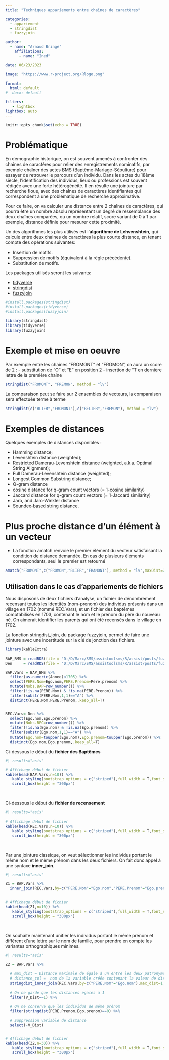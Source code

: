 ```yaml
---
title: "Techniques appariements entre chaînes de caractères"

categories:
  - appariement
  - stringdist
  - fuzzyjoin

author: 
  - name: "Arnaud Bringé"
    affiliations:
      - name: "Ined"

date: 06/23/2023

image: "https://www.r-project.org/Rlogo.png"

format: 
  html: default
#  docx: default

filters:
   - lightbox
lightbox: auto
---
```


```r
knitr::opts_chunk$set(echo = TRUE)
```

# Problématique

En démographie historique, on est souvent amenés à confronter des chaines de caractères pour relier des enregistrements nominatifs, par exemple chaîner des actes BMS (Baptême-Mariage-Sépulture) pour essayer de retrouver le parcours d'un individu. Dans les actes du 18ème siècle, l'identification des individus, lieux ou professions est souvent rédigée avec une forte hétérogénéité. Il en résulte une jointure par recherche floue, avec des chaînes de caractères identifiantes qui correspondent à une problématique de recherche approximative.

Pour ce faire, on va calculer une distance entre 2 chaînes de caractères, qui pourra être un nombre absolu représentant un degré de ressemblance des deux chaînes comparées, ou un nombre relatif, score variant de 0 à 1 par exemple, distance définie pour mesurer cette proximité.

Un des algorithmes les plus utilisés est l'**algorithme de Lehvenshtein**, qui calcule entre deux chaines de caractères la plus courte distance, en tenant compte des opérations suivantes:  

- Insertion de motifs. 
- Suppression de motifs (équivalent à la règle précédente).
- Substitution de motifs.


Les packages utilisés seront les suivants:   

* [tidyverse](https://www.tidyverse.org/)
* [stringdist](https://github.com/markvanderloo/stringdist)
* [fuzzyjoin](https://github.com/dgrtwo/fuzzyjoin)

```r
#install.packages(stringdist)
#install.packages(tidyverse)
#install.packages(fuzzyjoin)

library(stringdist)
library(tidyverse)
library(fuzzyjoin)
```


# Exemple et mise en oeuvre

Par exemple entre les chaînes "FROMONT" et "FROMON", on aura un score de 2 :
- substitution de "O" et "E" en position 2
- insertion de "T en dernière lettre de la première chaine


```r
stringdist("FROMONT", "FREMON", method = "lv")
```

La comparaison peut se faire sur 2 ensembles de vecteurs, la comparaison sera effectuée terme à terme

```r
stringdist(c("BLIER","FROMONT"),c("BELIER","FREMON"), method = "lv")
```
# Exemples de distances

Quelques exemples de distances disponibles : 

  - Hamming distance;
  - Levenshtein distance (weighted);
  - Restricted Damerau-Levenshtein distance (weighted, a.k.a. Optimal String Alignment);
  - Full Damerau-Levenshtein distance (weighted);
  - Longest Common Substring distance;
  - Q-gram distance
  - cosine distance for q-gram count vectors (= 1-cosine similarity)
  - Jaccard distance for q-gram count vectors (= 1-Jaccard similarity)
  - Jaro, and Jaro-Winkler distance
  - Soundex-based string distance.


# Plus proche distance d'un élément à un vecteur

- La fonction amatch renvoie le premier élément du vecteur satisfaisant la condition de distance demandée. En cas de plusieurs éléments correspondants, seul le premier est retourné


```r
amatch("FROMONT",c("FROMON","BLIER","FRAMONT"), method = "lv",maxDist=2)
```

## Utilisation dans le cas d'appariements de fichiers

Nous disposons de deux fichiers d'analyse, un fichier de dénombrement recensant toutes les identités (nom-prenom) des individus présents dans un village en 1702 (nommé REC.Vars), et un fichier des baptêmes comptabilisés en 1703, contenant le nom et le prénom du père du nouveau né. On aimerait identifier les parents qui ont été recensés dans le village en 1702.

La fonction stringdist_join, du package fuzzyjoin, permet de faire une jointure avec une incertitude sur la clé de jonction des fichiers.  
  


```r

library(kableExtra)

BAP_BMS = readRDS(file = "D:/D/Marc/SMS/assistoolsms/R/assist/posts/fuzzyjoin/Martigues.BAP.Ined.rds")
Den     = readRDS(file = "D:/D/Marc/SMS/assistoolsms/R/assist/posts/fuzzyjoin/Martigues.REC1702.Ined.rds")

BAP.Vars = BAP_BMS %>%
  filter(as.numeric(Annee)<1705) %>%
  select(PERE.Nom=Ego.nom,PERE.Prenom=Pere.prenom) %>%
  mutate(Nobs.BAP=row_number()) %>%
  filter(!is.na(PERE.Nom) & !is.na(PERE.Prenom)) %>%
  filter(substr(PERE.Nom,1,1)=="A") %>%
  distinct(PERE.Nom,PERE.Prenom,.keep_all=T)


REC.Vars= Den %>%
  select(Ego.nom,Ego.prenom) %>%
  mutate(Nobs.REC=row_number()) %>%
  filter(!is.na(Ego.nom) & !is.na(Ego.prenom)) %>%
  filter(substr(Ego.nom,1,1)=="A") %>%
  mutate(Ego.nom=toupper(Ego.nom),Ego.prenom=toupper(Ego.prenom)) %>%
  distinct(Ego.nom,Ego.prenom,.keep_all=T)

```



Ci-dessous le début du **fichier des Baptêmes**

```r
#| results="asis" 

# Affichage début de fichier
kable(head(BAP.Vars,n=10)) %>%
   kable_styling(bootstrap_options = c("striped"),full_width = T,font_size = 11) %>%
   scroll_box(height = "300px")
```

<br>

Ci-dessous le début du **fichier de recensement**

```r
#| results="asis" 

# Affichage début de fichier
kable(head(REC.Vars,n=10)) %>%
   kable_styling(bootstrap_options = c("striped"),full_width = T,font_size = 11) %>%
   scroll_box(height = "300px")
```

<br>

Par une jointure classique, on veut sélectionner les individus portant le même nom et le même prénom dans les deux fichiers. On fait donc appel à une syntaxe **inner_join**.

```r
#| results="asis" 

Z1 = BAP.Vars %>%
  inner_join(REC.Vars,by=c("PERE.Nom"="Ego.nom","PERE.Prenom"="Ego.prenom"))


# Affichage début de fichier
kable(head(Z1,n=10)) %>%
   kable_styling(bootstrap_options = c("striped"),full_width = T,font_size = 11) %>%
   scroll_box(height = "300px")
```

<br>
  
On souhaite maintenant unifier les individus portant le même prénom et différent d'une lettre sur le nom de famille, pour prendre en compte les variantes orthographiques minimes.  

```r
#| results="asis" 

Z2 = BAP.Vars %>%
  
  # max_dist = Distance maximale de égale à un entre les deux patronymes
  # distance_col =  nom de la variable créée contenant la valeur de distance
  stringdist_inner_join(REC.Vars,by=c("PERE.Nom"="Ego.nom"),max_dist=1,distance_col="V_Dist") %>%
  
  # On ne garde que les distances égales à 1
  filter(V_Dist==1) %>%
  
  # On ne conserve que les individus de même prénom
  filter(stringdist(PERE.Prenom,Ego.prenom)==0) %>%
  
  # Suppression variable de distance
  select(-V_Dist)


# Affichage début de fichier
kable(head(Z2,n=30)) %>%
   kable_styling(bootstrap_options = c("striped"),full_width = T,font_size = 11) %>%
   scroll_box(height = "300px")
```
  






